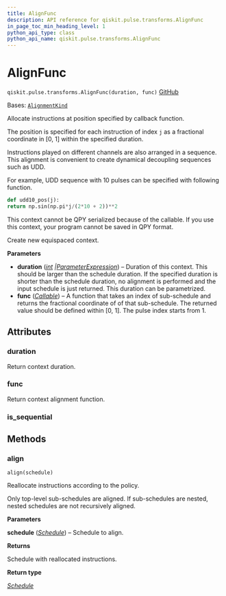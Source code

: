 ```yaml
---
title: AlignFunc
description: API reference for qiskit.pulse.transforms.AlignFunc
in_page_toc_min_heading_level: 1
python_api_type: class
python_api_name: qiskit.pulse.transforms.AlignFunc
---
```


# AlignFunc

<span id="qiskit.pulse.transforms.AlignFunc" />

`qiskit.pulse.transforms.AlignFunc(duration, func)` [GitHub](https://github.com/qiskit/qiskit/tree/stable/0.45/qiskit/pulse/transforms/alignments.py "view source code")

Bases: [`AlignmentKind`](pulse#qiskit.pulse.transforms.AlignmentKind "qiskit.pulse.transforms.alignments.AlignmentKind")

Allocate instructions at position specified by callback function.

The position is specified for each instruction of index `j` as a fractional coordinate in \[0, 1] within the specified duration.

Instructions played on different channels are also arranged in a sequence. This alignment is convenient to create dynamical decoupling sequences such as UDD.

For example, UDD sequence with 10 pulses can be specified with following function.

```python
def udd10_pos(j):
return np.sin(np.pi*j/(2*10 + 2))**2
```

<Admonition title="Note" type="note">
  This context cannot be QPY serialized because of the callable. If you use this context, your program cannot be saved in QPY format.
</Admonition>

Create new equispaced context.

**Parameters**

*   **duration** ([*int*](https://docs.python.org/3/library/functions.html#int "(in Python v3.12)")  *|*[*ParameterExpression*](qiskit.circuit.ParameterExpression "qiskit.circuit.parameterexpression.ParameterExpression")) – Duration of this context. This should be larger than the schedule duration. If the specified duration is shorter than the schedule duration, no alignment is performed and the input schedule is just returned. This duration can be parametrized.
*   **func** ([*Callable*](https://docs.python.org/3/library/typing.html#typing.Callable "(in Python v3.12)")) – A function that takes an index of sub-schedule and returns the fractional coordinate of of that sub-schedule. The returned value should be defined within \[0, 1]. The pulse index starts from 1.

## Attributes

<span id="qiskit.pulse.transforms.AlignFunc.duration" />

### duration

Return context duration.

<span id="qiskit.pulse.transforms.AlignFunc.func" />

### func

Return context alignment function.

<span id="qiskit.pulse.transforms.AlignFunc.is_sequential" />

### is\_sequential

## Methods

### align

<span id="qiskit.pulse.transforms.AlignFunc.align" />

`align(schedule)`

Reallocate instructions according to the policy.

Only top-level sub-schedules are aligned. If sub-schedules are nested, nested schedules are not recursively aligned.

**Parameters**

**schedule** ([*Schedule*](qiskit.pulse.Schedule "qiskit.pulse.schedule.Schedule")) – Schedule to align.

**Returns**

Schedule with reallocated instructions.

**Return type**

[*Schedule*](qiskit.pulse.Schedule "qiskit.pulse.schedule.Schedule")

